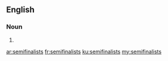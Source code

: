 ==English==

===Noun===
{{head|en|noun plural form}}

# {{plural of|semifinalist|lang=en}}

[[ar:semifinalists]]
[[fr:semifinalists]]
[[ku:semifinalists]]
[[my:semifinalists]]
